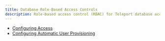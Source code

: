 ```yaml
---
title: Database Role-Based Access Controls
description: Role-based access control (RBAC) for Teleport database access.
---
```


- [Configuring Access](./rbac/configuring-access.mdx)
- [Configuring Automatic User Provisioning](./rbac/configuring-auto-user-provisioning.mdx)
